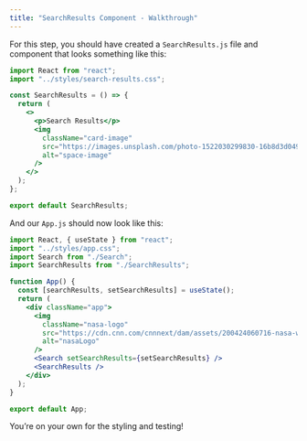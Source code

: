 ```yaml
---
title: "SearchResults Component - Walkthrough"
---
```


For this step, you should have created a `SearchResults.js` file and component that looks something like this:

```jsx
import React from "react";
import "../styles/search-results.css";

const SearchResults = () => {
  return (
    <>
      <p>Search Results</p>
      <img
        className="card-image"
        src="https://images.unsplash.com/photo-1522030299830-16b8d3d049fe?ixlib=rb-1.2.1&ixid=eyJhcHBfaWQiOjEyMDd9&w=1000&q=80"
        alt="space-image"
      />
    </>
  );
};

export default SearchResults;
```

And our `App.js` should now look like this:

```jsx
import React, { useState } from "react";
import "../styles/app.css";
import Search from "./Search";
import SearchResults from "./SearchResults";

function App() {
  const [searchResults, setSearchResults] = useState();
  return (
    <div className="app">
      <img
        className="nasa-logo"
        src="https://cdn.cnn.com/cnnnext/dam/assets/200424060716-nasa-worm-logo.jpg"
        alt="nasaLogo"
      />
      <Search setSearchResults={setSearchResults} />
      <SearchResults />
    </div>
  );
}

export default App;
```

You’re on your own for the styling and testing! 